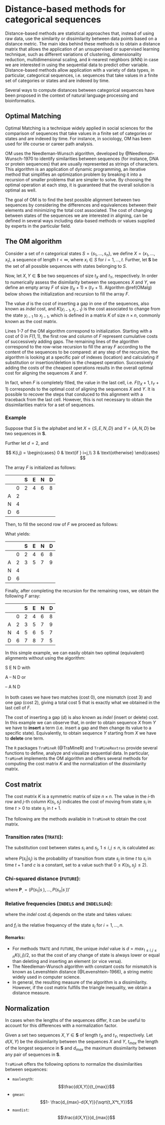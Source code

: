 # Distance-based methods for categorical sequences

Distance-based methods are statistical approaches that, instead of using raw data, use the similarity or dissimilarity between data points based on a distance metric. The main idea behind these methods is to obtain a distance matrix that allows the application of an unsupervised or supervised learning technique, such as different variations of clustering, dimensionality reduction, multidimensional scaling, and $k$-nearest neighbors ($k$NN) in case we are interested in using the sequential data to predict other variable. Distance-based methods allow application with a variety of data types, in particular, categorical sequences, i.e. sequences that take values in a finite set of categories or states and are indexed by time.

Several ways to compute distances between categorical sequences have been proposed in the context of natural language processing and bioinformatics. 





## Optimal Matching {#om}

Optimal Matching is a technique widely applied in social sciences for the comparison of sequences that take values in a finite set of categories or states and are indexed by time. For instance, in sociology, OM has been used for life course or career path analysis. 

OM uses the Needleman-Wunsch algorithm, developed by @Needleman-Wunsch-1970 to identify similarities between sequences (for instance, DNA or protein sequences) that are usually represented as strings of characters. This algorithm is an application of dynamic programming, an iterative method that simplifies an optimization problem by breaking it into a recursion of smaller problems that are simpler to solve. By choosing the optimal operation at each step, it is guaranteed that the overall solution is optimal as well.

The goal of OM is to find the best possible alignment between two sequences by considering the differences and equivalences between their elements and minimizing the total cost associated. The cost of changing between states of the sequences we are interested in aligning, can be defined in several ways including data-based methods or values supplied by experts in the particular field.

## The OM algorithm

Consider a set of $n$ categorical states $S = \{s_1, \dots, s_n\}$, we define $X = (x_1, \dots, x_t)$, a sequence of length $t < \infty$, where $x_i \in S$ for $i = 1, \dots, t$. Further, let $\mathbf{S}$ be the set of all possible sequences with states belonging to $S$.

Now, let $X, Y \in \mathbf{S}$ be two sequences of size $t_X$ and $t_Y$, respectively. In order to numerically assess the disimilarity between the sequences $X$ and $Y$, we define an empty array $F$ of size $(t_X+1) \times (t_Y+1)$. Algorithm \@ref(OMalg) below shows the initialization and recursion to fill the array $F$.

\vspace{12pt}

\begin{algorithm}
\caption{Optimal matching.}
\label{OMalg}
\begin{algorithmic}[1]
\State $F(1, 1) \gets 0$
\For{$j \gets 2,t_Y+1$}
  \State $F(1,j) \gets F(1, j-1) + d$
\EndFor
\For{$i \gets 2,t_X+1$}
  \State $F(i,1) \gets F(i-1, 1) + d$
\EndFor
\For{$i \gets 2,t_X+1$}
  \For{$j \gets 2,t_Y+1$}
    \State $F(i,j) \gets \min\{F(i-1, j)+d, F(i, j-1)+d, F(i-1, j-1)+K(y_{i-1}, x_{j-1})\}$
    \EndFor
\EndFor
\end{algorithmic}
\end{algorithm}

The value $d$ is the cost of inserting a gap in one of the sequences, also known as *indel* cost, and $K(y_{i-1}, x_{j-1})$ is the cost associated to change from the state $y_{i-1}$ to $x_{j-1}$, which is defined in a matrix $K$ of size $n \times n$, commonly known as the cost matrix.

Lines 1-7 of the OM algorithm correspond to initialization. Starting with a cost of 0 in $F(1, 1)$, the first row and column of $F$ represent cumulative costs of successively adding gaps. The remaining lines of the algorithm correspond to the row-wise recursion to fill the array $F$ according to the content of the sequences to be compared: at any step of the recursion, the algorithm is looking at a specific pair of indexes (location) and calculating if substitution or insertion/deletion is the cheapest operation. Successively adding the costs of the cheapest operations results in the overall optimal cost for aligning the sequences $X$ and $Y$.

In fact, when $F$ is completely filled, the value in the last cell, i.e. $F(t_X+1, t_Y+1)$ corresponds to the optimal cost of aligning the sequences $X$ and $Y$. It is possible to recover the steps that conduced to this alignment with a traceback from the last cell. However, this is not necessary to obtain the dissimilarities matrix for a set of sequences.


### Example 

Suppose that $S$ is the alphabet and let $X = \{S,E,N,D\}$ and $Y = \{A,N,D\}$ be two sequences in $\mathbf{S}$. 

Further let $d = 2$, and

$$
K(i,j) = 
\begin{cases}
0 & \text{if } i=j,\\
3 & \text{otherwise}
\end{cases}
$$

The array $F$ is initialized as follows:

|   |   | S | E | N | D |
|---|---|---|---|---|---|
|   | 0 | 2 | 4 | 6 | 8 |
| A | 2 |   |   |   |   |
| N | 4 |   |   |   |   |
| D | 6 |   |   |   |   |


Then, to fill the second row of $F$ we proceed as follows:

\begin{align*}
F(2,2) &= \min\{F(1, 2)+d, F(2, 1)+d, F(1, 1)+k(y_{1}, x_{1})\} \\
       &= \min\{2+2, 2+2, 0+3\} \\
       &= 3 \\
F(2,3) &= \min\{F(1, 3)+d, F(2, 2)+d, F(1, 2)+k(y_{1}, x_{2})\} \\
       &= \min\{4+2, 3+2, 2+3\} \\
       &= 5 \\
F(2,4) &= \min\{F(1, 4)+d, F(2, 3)+d, F(1, 3)+k(y_{1}, x_{3})\} \\
       &= \min\{6+2, 5+2, 4+3\} \\
       &= 7 \\
F(2,5) &= \min\{F(1, 5)+d, F(2, 4)+d, F(1, 4)+k(y_{1}, x_{4})\} \\
       &= \min\{8+2, 7+2, 6+3\} \\
       &= 9
\end{align*}

What yields:

|   |   | S | E | N | D |
|---|---|---|---|---|---|
|   | 0 | 2 | 4 | 6 | 8 |
| A | 2 | 3 | 5 | 7 | 9 |
| N | 4 |   |   |   |   |
| D | 6 |   |   |   |   |

Finally, after completing the recursion for the remaining rows, we obtain the following $F$ array:

|   |   | S | E | N | D |
|---|---|---|---|---|---|
|   | 0 | 2 | 4 | 6 | 8 |
| A | 2 | 3 | 5 | 7 | 9 |
| N | 4 | 5 | 6 | 5 | 7 |
| D | 6 | 7 | 8 | 7 | 5 |

In this simple example, we can easily obtain two optimal (equivalent) alignments without using the algorithm:

S E N D with  

A &ndash; N D or  

&ndash; A N D  
<br>
In both cases we have two matches (cost 0), one mismatch (cost 3) and one gap (cost 2), giving a total cost 5 that is exactly what we obtained in the last cell of $F$.

The cost of inserting a gap ($d$) is also known as *indel* (insert or delete) cost. In this example we can observe that, in order to obtain sequence $X$ from $Y$ we have to **insert** a term (i.e. insert a gap and then change its value to a specific state). Equivalently, to obtain sequence $Y$ starting from $X$ we have to **delete** one term.

The `R` packages `TraMineR` (@TraMineR) and `TraMineRextras` provide several functions to define, analyze and visualize sequential data. In particular, `TraMineR` implements the OM algorithm and offers several methods for computing the cost matrix $K$ and the normalization of the dissimilarity matrix.


## Cost matrix

The cost matrix $K$ is a symmetric matrix of size $n \times n$. The value in the $i$-th row and $j$-th column $K(s_i, s_j)$ indicates the cost of moving from state $s_i$ in time $t > 0$ to state $s_j$ in $t+1$.

The following are the methods available in `TraMineR` to obtain the cost matrix.

### Transition rates (`TRATE`):

The substitution cost between states $s_i$ and $s_j$, $1 \leq i, j \leq n$, is calculated as:

\begin{equation}
\label{eq:transition}
K(s_i, s_j) = c - P(s_i|s_j) - P(s_j|s_i),
\end{equation}

where $P(s_i|s_j)$ is the probability of transition from state $s_j$ in time $t$ to $s_i$ in time $t+1$ and $c$ is a constant, set to a value such that $0 \leq K(s_i, s_j) \leq 2$).


### Chi-squared distance (`FUTURE`):

\begin{equation}
\label{eq:chisq}
K(s_i, s_j) = d_{\chi^2}(\mathbf{P_i}, \mathbf{P_j}),
\end{equation}

where $\mathbf{P_.} = (P(s_1|s_.), \dots, P(s_n|s_.))'$


### Relative frequencies (`INDELS` and `INDELSLOG`):

\begin{equation}
\label{eq:indels_cost}
K(s_i, s_j) = d_i + d_j,
\end{equation}

where the *indel* cost $d_i$ depends on the state and takes values: 

\begin{align}
g_i &= \frac{1}{f_i}, &\text{for method `INDEL`}, \\
g_i &= \log\left({\frac{2}{1+f_i}}\right), &\text{for method `INDELSLOG`}
\end{align}

and $f_i$ is the relative frequency of the state $s_i$ for $i = 1, \dots, n$. 

#### Remarks: 
- For methods `TRATE` and `FUTURE`, the unique *indel* value is $d = max_{1 \leq i,j \leq n} K(i,j)/2$, so that the cost of any change of state is always lower or equal than deleting and inserting an element (or vice versa).
- The Needleman-Wunsch algorithm with constant costs for mismatch is known as Levenshtein distance (@Levenshtein-1966), a string metric widely used in computer science.
- In general, the resulting measure of the algorithm is a dissimilarity. However, if the cost matrix fulfills the triangle inequality, we obtain a distance measure.


## Normalization

In cases when the lengths of the sequences differ, it can be useful to account for this differences with a normalization factor. 

Given a set two sequences $X, Y \in \mathbf{S}$ of length $t_X$ and $t_Y$, respectively. Let $d(X,Y)$ be the dissimilarity between the sequences $X$ and $Y$, $t_{max}$ the length of the longest sequence in $\mathbf{S}$ and $d_{max}$ the maximum dissimilarity between any pair of sequences in $\mathbf{S}$.

`TraMineR` offers the following options to normalize the dissimilarities between sequences:

- `maxlength`:
$$\frac{d(X,Y)}{t_{max}}$$
- `gmean`: 
$$1- \frac{d_{max}-d(X,Y)}{\sqrt{t_X*t_Y}}$$
- `maxdist`: 
$$\frac{d(X,Y)}{d_{max}}$$
